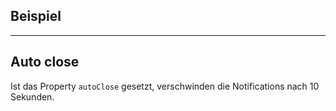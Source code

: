 ## Beispiel

<LiveCodeEditor />

---

## Auto close

Ist das Property `autoClose` gesetzt, verschwinden die Notifications nach 10 Sekunden.

<LiveCodeEditor example="auto-close" editorCollapsed />


